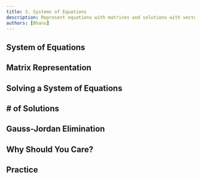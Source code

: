 ```yaml
---
title: 3. Systems of Equations
description: Represent equations with matrices and solutions with vectors. Solving SoE, number of solutions, etc.
authors: [Bhanu]
---
```

<link rel="stylesheet" href="https://cdn.jsdelivr.net/npm/katex@0.16.0/dist/katex.min.css" integrity="sha384-Xi8rHCmBmhbuyyhbI88391ZKP2dmfnOl4rT9ZfRI7mLTdk1wblIUnrIq35nqwEvC" crossOrigin="anonymous"/>

## System of Equations

## Matrix Representation

## Solving a System of Equations

## # of Solutions

## Gauss-Jordan Elimination

## Why Should You Care?

## Practice
